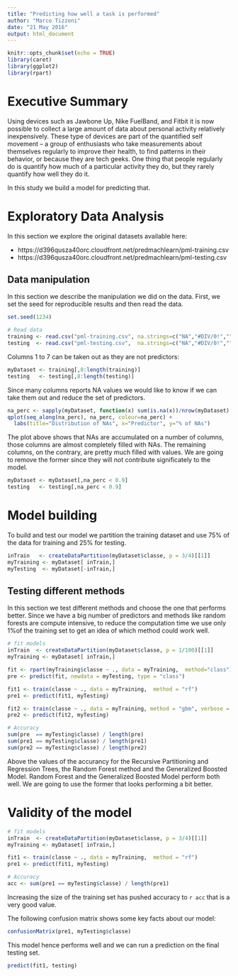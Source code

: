 ```yaml
---
title: "Predicting how well a task is performed"
author: "Marco Tizzoni"
date: "21 May 2016"
output: html_document
---
```


```r
knitr::opts_chunk$set(echo = TRUE)
library(caret)
library(ggplot2)
library(rpart)
```

# Executive Summary
Using devices such as Jawbone Up, Nike FuelBand, and Fitbit it is now possible to collect a large amount of data about personal activity relatively inexpensively. These type of devices are part of the quantified self movement – a group of enthusiasts who take measurements about themselves regularly to improve their health, to find patterns in their behavior, or because they are tech geeks. One thing that people regularly do is quantify how much of a particular activity they do, but they rarely quantify how well they do it. 

In this study we build a model for predicting that.


# Exploratory Data Analysis
In this section we explore the original datasets available here:

 - https://d396qusza40orc.cloudfront.net/predmachlearn/pml-training.csv
 - https://d396qusza40orc.cloudfront.net/predmachlearn/pml-testing.csv

## Data manipulation
In this section we describe the manipulation we did on the data. First, we set the seed for reproducible results and then read the data.

```r
set.seed(1234)

# Read data
training <- read.csv("pml-training.csv", na.strings=c("NA","#DIV/0!",""))
testing  <- read.csv("pml-testing.csv",  na.strings=c("NA","#DIV/0!",""))
```

Columns 1 to 7 can be taken out as they are not predictors:
```r
myDataset <- training[,8:length(training)]
testing   <- testing[,8:length(testing)]
```

Since many columns reports NA values we would like to know if we can take them out and reduce the set of predictors.
```r
na_perc <- sapply(myDataset, function(x) sum(is.na(x))/nrow(myDataset) )
qplot(seq_along(na_perc), na_perc, colour=na_perc) + 
  labs(title="Distribution of NAs", x="Predictor", y="% of NAs")
```

The plot above shows that NAs are accumulated on a number of columns, those columns are almost completely filled with NAs. The remaining columns, on the contrary, are pretty much filled with values. We are going to remove the former since they will not contribute significately to the model.

```r
myDataset <- myDataset[,na_perc < 0.9]
testing   <- testing[,na_perc < 0.9]
```

# Model building
To build and test our model we partition the training dataset and use 75% of the data for training and 25% for testing.

```r
inTrain   <- createDataPartition(myDataset$classe, p = 3/4)[[1]]
myTraining <- myDataset[ inTrain,]
myTesting  <- myDataset[-inTrain,]
```

## Testing different methods
In this section we test different methods and choose the one that performs better. Since we have a big number of predictors and methods like random forests are compute intensive, to reduce the computation time we use only 1%of the training set to get an idea of which method could work well.

```r
# fit models
inTrain  <- createDataPartition(myDataset$classe, p = 1/100)[[1]]
myTraining <- myDataset[ inTrain,]

fit <- rpart(myTraining$classe ~ ., data = myTraining,  method="class")
pre <- predict(fit, newdata = myTesting, type = "class")

fit1 <- train(classe ~ ., data = myTraining,  method = "rf")
pre1 <- predict(fit1, myTesting)

fit2 <- train(classe ~ ., data = myTraining, method = "gbm", verbose = FALSE)
pre2 <- predict(fit2, myTesting)

# Accuracy
sum(pre  == myTesting$classe) / length(pre)
sum(pre1 == myTesting$classe) / length(pre1)
sum(pre2 == myTesting$classe) / length(pre2)
```

Above the values of the accurancy for the Recursive Partitioning and Regression Trees, the Random Forest method and the Generalized Boosted Model. Random Forest and the Generalized Boosted Model perform both well. We are going to use the former that looks performing a bit better.

# Validity of the model

```r
# fit models
inTrain  <- createDataPartition(myDataset$classe, p = 3/4)[[1]]
myTraining <- myDataset[ inTrain,]

fit1 <- train(classe ~ ., data = myTraining,  method = "rf")
pre1 <- predict(fit1, myTesting)

# Accuracy
acc <- sum(pre1 == myTesting$classe) / length(pre1)
```

Increasing the size of the training set has pushed accuracy to `r acc` that is a very good value. 

The following confusion matrix shows some key facts about our model:

```r
confusionMatrix(pre1, myTesting$classe)
```

This model hence performs well and we can run a prediction on the final testing set.

```r
predict(fit1, testing)
```

